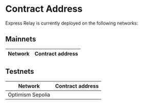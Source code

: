 # Contract Address

Express Relay is currently deployed on the following networks:

## Mainnets

| Network           | Contract address                                                                                                                             |
| ----------------- | -------------------------------------------------------------------------------------------------------------------------------------------- |

## Testnets

| Network                           | Contract address                                                                                                                                                             |
| --------------------------------- | ---------------------------------------------------------------------------------------------------------------------------------------------------------------------------- |
| Optimism Sepolia                  | []()                                     |
